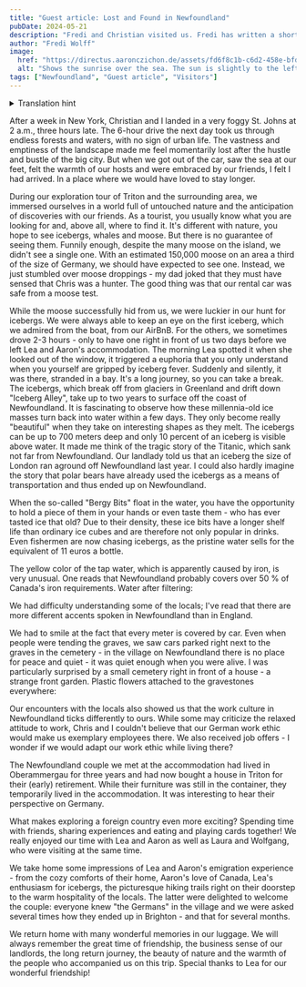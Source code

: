 ```yaml
---
title: "Guest article: Lost and Found in Newfoundland"
pubDate: 2024-05-21
description: "Fredi and Christian visited us. Fredi has written a short report about the visit."
author: "Fredi Wolff"
image:
  href: "https://directus.aaronczichon.de/assets/fd6f8c1b-c6d2-458e-bfd5-0f534d8315ae.JPG?quality=70&width=1600"
  alt: "Shows the sunrise over the sea. The sun is slightly to the left of the picture where the land (rocks) is located."
tags: ["Newfoundland", "Guest article", "Visitors"]
---
```



<details>
  <summary>Translation hint</summary>
  We implemented the English version of this blog for you in June. We will publish
  all new blog entries also in English. Every entry before Jun 24th 2024 is automatically
  translated through DeepL. So please apologize if the translation is not perfect.
  If you want to read the original German entry, please switch to the German version
  of our blog.
</details>

After a week in New York, Christian and I landed in a very foggy St. Johns at 2 a.m., three hours late. The 6-hour drive the next day took us through endless forests and waters, with no sign of urban life. The vastness and emptiness of the landscape made me feel momentarily lost after the hustle and bustle of the big city. But when we got out of the car, saw the sea at our feet, felt the warmth of our hosts and were embraced by our friends, I felt I had arrived. In a place where we would have loved to stay longer.

<DirectusImage assetId="64c20993-4520-483c-895a-772aed474276.jpg" />

During our exploration tour of Triton and the surrounding area, we immersed ourselves in a world full of untouched nature and the anticipation of discoveries with our friends. As a tourist, you usually know what you are looking for and, above all, where to find it. It's different with nature, you hope to see icebergs, whales and moose. But there is no guarantee of seeing them. Funnily enough, despite the many moose on the island, we didn't see a single one. With an estimated 150,000 moose on an area a third of the size of Germany, we should have expected to see one. Instead, we just stumbled over moose droppings - my dad joked that they must have sensed that Chris was a hunter. The good thing was that our rental car was safe from a moose test.

<DirectusImage assetId="834a160e-411a-4c24-b6f7-131c827e5180.JPG" />

While the moose successfully hid from us, we were luckier in our hunt for icebergs. We were always able to keep an eye on the first iceberg, which we admired from the boat, from our AirBnB. For the others, we sometimes drove 2-3 hours - only to have one right in front of us two days before we left Lea and Aaron's accommodation. The morning Lea spotted it when she looked out of the window, it triggered a euphoria that you only understand when you yourself are gripped by iceberg fever. Suddenly and silently, it was there, stranded in a bay. It's a long journey, so you can take a break. The icebergs, which break off from glaciers in Greenland and drift down "Iceberg Alley", take up to two years to surface off the coast of Newfoundland. It is fascinating to observe how these millennia-old ice masses turn back into water within a few days. They only become really "beautiful" when they take on interesting shapes as they melt. The icebergs can be up to 700 meters deep and only 10 percent of an iceberg is visible above water. It made me think of the tragic story of the Titanic, which sank not far from Newfoundland. Our landlady told us that an iceberg the size of London ran aground off Newfoundland last year. I could also hardly imagine the story that polar bears have already used the icebergs as a means of transportation and thus ended up on Newfoundland.

<DirectusImage assetId="4d2da964-92b7-445a-8f3c-09f512fc9741.jpg" />

When the so-called "Bergy Bits" float in the water, you have the opportunity to hold a piece of them in your hands or even taste them - who has ever tasted ice that old? Due to their density, these ice bits have a longer shelf life than ordinary ice cubes and are therefore not only popular in drinks. Even fishermen are now chasing icebergs, as the pristine water sells for the equivalent of 11 euros a bottle.

<DirectusImage assetId="bba6e908-6444-48c3-8038-bb37517c6042.jpg" />

<DirectusImage assetId="8cb253c5-64ed-43cd-9af3-1c89641138f0.jpg" />

<DirectusImage assetId="2e9bc4f5-3749-44c4-93bf-73d8780ae651.jpg" />

The yellow color of the tap water, which is apparently caused by iron, is very unusual. One reads that Newfoundland probably covers over 50 % of Canada's iron requirements. Water after filtering:

<DirectusImage assetId="e3366a9c-8d1a-4041-bfda-a2a62f36e162.jpg" />

We had difficulty understanding some of the locals; I've read that there are more different accents spoken in Newfoundland than in England.

We had to smile at the fact that every meter is covered by car. Even when people were tending the graves, we saw cars parked right next to the graves in the cemetery - in the village on Newfoundland there is no place for peace and quiet - it was quiet enough when you were alive. I was particularly surprised by a small cemetery right in front of a house - a strange front garden. Plastic flowers attached to the gravestones everywhere:

<DirectusImage assetId="931f1929-def5-4785-b274-65fff2eb5b1e.jpg" />

Our encounters with the locals also showed us that the work culture in Newfoundland ticks differently to ours. While some may criticize the relaxed attitude to work, Chris and I couldn't believe that our German work ethic would make us exemplary employees there. We also received job offers - I wonder if we would adapt our work ethic while living there?

The Newfoundland couple we met at the accommodation had lived in Oberammergau for three years and had now bought a house in Triton for their (early) retirement. While their furniture was still in the container, they temporarily lived in the accommodation. It was interesting to hear their perspective on Germany.

<DirectusImage assetId="305a53fb-27ff-46cc-9d93-96e0c13de349.JPG" />

What makes exploring a foreign country even more exciting? Spending time with friends, sharing experiences and eating and playing cards together! We really enjoyed our time with Lea and Aaron as well as Laura and Wolfgang, who were visiting at the same time.

<DirectusImage assetId="4ca7f3ec-f29d-469b-a1dc-989f0bc9b088.JPG" />

<DirectusImage assetId="ae5e67cb-0d29-45be-b605-7bb839c4c125.JPG" />

<DirectusImage assetId="a136780a-9d9c-4215-a6f4-d2a72192bdbd.JPG" />

We take home some impressions of Lea and Aaron's emigration experience - from the cozy comforts of their home, Aaron's love of Canada, Lea's enthusiasm for icebergs, the picturesque hiking trails right on their doorstep to the warm hospitality of the locals. The latter were delighted to welcome the couple: everyone knew "the Germans" in the village and we were asked several times how they ended up in Brighton - and that for several months.

<DirectusImage assetId="ec38229f-f4ce-471e-b8bc-760fd45bc2d0.JPG" />

<DirectusImage assetId="26ef7835-ec61-4371-adaf-469f8d290101.JPG" />

We return home with many wonderful memories in our luggage. We will always remember the great time of friendship, the business sense of our landlords, the long return journey, the beauty of nature and the warmth of the people who accompanied us on this trip. Special thanks to Lea for our wonderful friendship!

<DirectusImage assetId="fd6f8c1b-c6d2-458e-bfd5-0f534d8315ae.JPG" />

<DirectusImage assetId="d1c1ea94-43ae-43f8-ac10-961e910d0e2f.jpg" />
